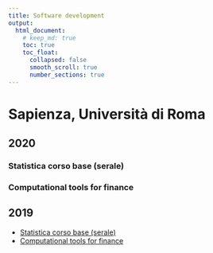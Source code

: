 ```yaml
---
title: Software development
output:
  html_document:
    # keep_md: true
    toc: true
    toc_float:
      collapsed: false
      smooth_scroll: true
      number_sections: true
---
```


# Sapienza, Università di Roma

## 2020

### Statistica corso base (serale)

### Computational tools for finance

## 2019

* [Statistica corso base (serale)](https://web.uniroma1.it/memotef/en/statistica-corso-base-corso-serale-arcagni)
* [Computational tools for finance](https://web.uniroma1.it/memotef/en/computational-tools-finance-lm-finass-arcagni)